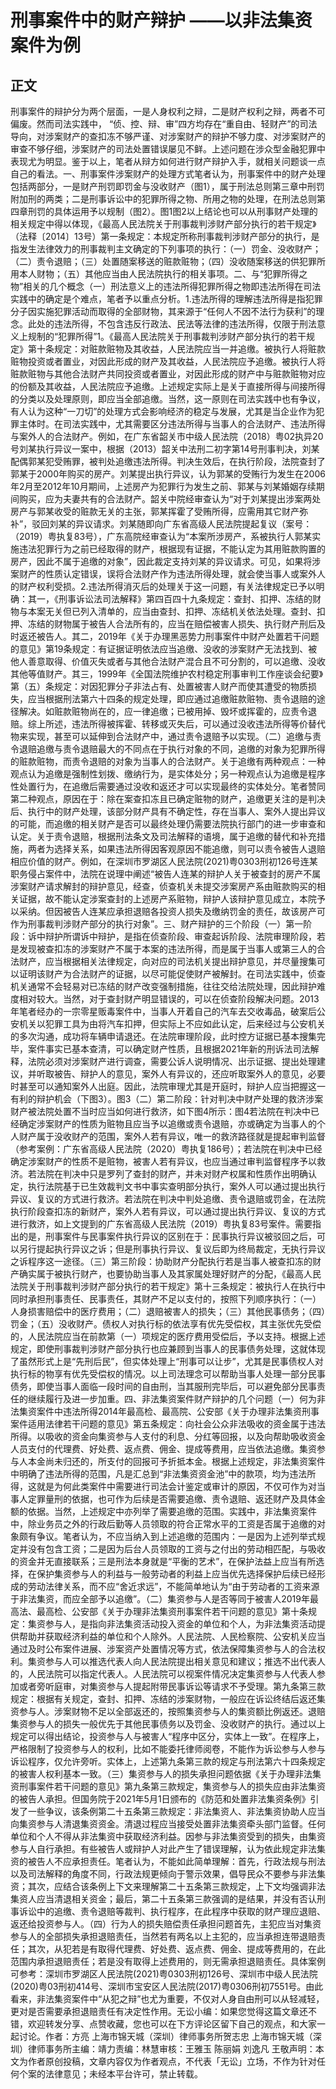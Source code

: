 # 刑事案件中的财产辩护 ——以非法集资案件为例
## 正文
刑事案件的辩护分为两个层面，一是人身权利之辩，二是财产权利之辩，两者不可偏废。然而司法实践中， “侦、控、辩、审”四方均存在“重自由、轻财产”的司法导向，对涉案财产的查扣冻不够严谨、对涉案财产的辩护不够力度、对涉案财产的审查不够仔细，涉案财产的司法处置错误屡见不鲜。上述问题在涉众型金融犯罪中表现尤为明显。鉴于以上，笔者从辩方如何进行财产辩护入手，就相关问题谈一点自己的看法。一、刑事案件涉案财产的处理方式笔者认为，刑事案件中的财产处理包括两部分，一是财产刑罚即罚金与没收财产（图1），属于刑法总则第三章中刑罚附加刑的两类；二是刑事诉讼中的犯罪所得之物、所用之物的处理，在刑法总则第四章刑罚的具体运用予以规制（图2）。图1图2以上结论也可以从刑事财产处理的相关规定中得以体现，《最高人民法院关于刑事裁判涉财产部分执行的若干规定》（法释〔2014〕13号）第一条规定：本规定所称刑事裁判涉财产部分的执行，是指发生法律效力的刑事裁判主文确定的下列事项的执行：（一）罚金、没收财产；（二）责令退赔；（三）处置随案移送的赃款赃物；（四）没收随案移送的供犯罪所用本人财物；（五）其他应当由人民法院执行的相关事项。二、与“犯罪所得之物”相关的几个概念（一）刑法意义上的违法所得犯罪所得之物即违法所得在司法实践中的确定是个难点，笔者予以重点分析。1.违法所得的理解违法所得是指犯罪分子因实施犯罪活动而取得的全部财物，其来源于“任何人不因不法行为获利”的理念。此处的违法所得，不包含违反行政法、民法等法律的违法所得，仅限于刑法意义上规制的“犯罪所得”1。《最高人民法院关于刑事裁判涉财产部分执行的若干规定》第十条规定：对赃款赃物及其收益，人民法院应当一并追缴。被执行人将赃款赃物投资或者置业，对因此形成的财产及其收益，人民法院应予追缴。被执行人将赃款赃物与其他合法财产共同投资或者置业，对因此形成的财产中与赃款赃物对应的份额及其收益，人民法院应予追缴。上述规定实际上是关于直接所得与间接所得的分类以及处理原则，即应当全部追缴。当然，这一原则在司法实践中也有争议，有人认为这种“一刀切”的处理方式会影响经济的稳定与发展，尤其是当企业作为犯罪主体时。在司法实践中，尤其需要区分违法所得与当事人的合法财产、违法所得与案外人的合法财产。例如，在广东省韶关市中级人民法院（2018）粤02执异20号刘某执行异议一案中，根据（2013）韶关中法刑二初字第14号刑事判决，刘某配偶郭某犯受贿罪，被判处追缴违法所得。判决生效后，在执行阶段，法院查封了郭某于2000年购买的房产。刘某提出执行异议，认为郭某的受贿行为发生在2006年2月至2012年10月期间，上述房产为犯罪行为发生之前、郭某与刘某婚姻存续期间购买，应为夫妻共有的合法财产。韶关中院经审查认为“对于刘某提出涉案两处房产与郭某收受的赃款无关的主张，郭某挥霍了受贿所得，应需用其它财产弥补”，驳回刘某的异议请求。刘某随即向广东省高级人民法院提起复议（案号：（2019）粤执复83号），广东高院经审查认为“本案所涉房产，系被执行人郭某实施违法犯罪行为之前已经取得的财产，根据现有证据，不能认定为其用赃款购置的房产，因此不属于追缴的对象”，因此裁定支持刘某的异议请求。可见，如果将涉案财产的性质认定错误，误将合法财产作为违法所得处理，就会使当事人或案外人的财产权利受损。2.违法所得消灭后的处理关于这一问题，有关法律规定已予以明确：其一，《刑事诉讼法司法解释》第四百四十九条规定：查封、扣押、冻结的财物与本案无关但已列入清单的，应当由查封、扣押、冻结机关依法处理。查封、扣押、冻结的财物属于被告人合法所有的，应当在赔偿被害人损失、执行财产刑后及时返还被告人。其二，2019年《关于办理黑恶势力刑事案件中财产处置若干问题的意见》第19条规定：有证据证明依法应当追缴、没收的涉案财产无法找到、被他人善意取得、价值灭失或者与其他合法财产混合且不可分割的，可以追缴、没收其他等值财产。其三，1999年《全国法院维护农村稳定刑事审判工作座谈会纪要》第（五）条规定：对因犯罪分子非法占有、处置被害人财产而使其遭受的物质损失，应当根据刑法第六十四条的规定处理，即应通过追缴赃款赃物、责令退赔的途径解决。如赃款赃物尚在的，应一律追缴；已被用掉、毁坏或挥霍的，应责令退赔。综上所述，违法所得被挥霍、转移或灭失后，可以通过没收违法所得等价替代物来实现，甚至可以延伸到合法财产中，通过责令退赔予以实现。（二）追缴与责令退赔追缴与责令退赔最大的不同点在于执行对象的不同，追缴的对象为犯罪所得的赃款赃物，而责令退赔的对象为当事人的合法财产。关于追缴有两种观点：一种观点认为追缴是强制性划拨、缴纳行为，是实体处分；另一种观点认为追缴是程序性处置行为，在追缴后需要通过没收和返还才可以实现最终的实体处分。笔者赞同第二种观点，原因在于：除在案查扣冻且已确定赃物的财产，追缴更关注的是判决后、执行中的财产处理，该部分财产具有不确定性，存在当事人、案外人提出异议的可能，而追缴的相关财产是否可以最终处理仍需要法院执行部门的进一步审查和认定。关于责令退赔，根据刑法条文及司法解释的语境，属于追缴的替代和补充措施，两者为选择关系，如果违法所得因客观原因不能追缴，则可以责令被告人退赔相应价值的财产。例如，在深圳市罗湖区人民法院(2021)粤0303刑初126号连某职务侵占案件中，法院在说理中阐述“被告人连某的辩护人关于被查封的房产不属涉案财产请求解封的辩护意见，经查，侦查机关未提交涉案房产系由赃款购买的相关证据，故不能认定涉案查封的上述房产系赃物，辩护人该辩护意见成立，本院予以采纳。但因被告人连某应承担退赔各投资人损失及缴纳罚金的责任，故该房产可作为刑事裁判涉财产部分的执行对象”。三、财产辩护的三个阶段（一）第一阶段：诉中辩护所谓诉中辩护，是指在侦查阶段、审查起诉阶段、法院审理阶段，若是发现被查扣冻的涉案财产不属于本案的违法所得，而是属于当事人或第三人的合法财产，应当根据相关法律规定，向对应的司法机关提出辩护意见，并尽量搜集可以证明该财产为合法财产的证据，以尽可能促使财产被解封。在司法实践中，侦查机关通常不会轻易对已冻结的财产改变强制措施，往往交给法院处理，因此辩护难度相对较大。当然，对于查封财产明显错误的，可以在侦查阶段解决问题。2013年笔者经办的一宗零星贩毒案件中，当事人开着自己的汽车去交收毒品，破案后公安机关以犯罪工具为由将汽车扣押，但实际上不应如此认定，后来经过与公安机关的多次沟通，成功将车辆申请退还。在法院审理阶段，此时控方证据已基本搜集完毕，案件事实已基本查清，可以确定财产性质，且根据2021年新的刑诉法司法解释，法院必须对涉案财产进行调查，需要公诉人说明情况、出示证据、提出处理建议，并听取被告、辩护人的意见，案外人有异议的，还应听取案外人的意见，必要时甚至可以通知案外人出庭。因此，法院审理尤其是开庭时，辩护人应当把握这一有利的辩护机会（下图3）。图3（二）第二阶段：针对判决中财产处理的救济涉案财产被法院处置不当时应当如何进行救济，如下图4所示：图4若法院在判决中已经确定涉案财产的性质为赃物且应当予以追缴或责令退赔，亦或确定为当事人的个人财产属于没收财产的范围，案外人若有异议，唯一的救济路径就是提起审判监督（参考案例：广东省高级人民法院（2020）粤执复186号）；若法院在判决中已经确定涉案财产的性质不是赃物，被害人若有异议，也应当通过审判监督程序予以救济。若法院在判决中只是罗列了查封的财产，并未对财产权属和性质作出明确认定，执行法院基于已生效裁判文书中事实查明部分执行，案外人可以通过提出执行异议、复议的方式进行救济。若法院在判决中判处追缴、责令退赔或罚金，在法院执行阶段查扣冻的新财产，案外人若有异议，可以通过提出执行异议、复议的方式进行救济，如上文提到的广东省高级人民法院（2019）粤执复83号案件。需要指出的是，刑事案件与民事案件执行异议的区别在于：民事执行异议被驳回之后，可以另行提起执行异议之诉；但是刑事执行异议、复议后即为终局裁定，无执行异议之诉程序这一途径。（三）第三阶段：协助财产分配执行若是当事人被查扣冻的财产确实属于被执行财产，也要协助当事人及其家属处理好财产的分配，《最高人民法院关于刑事裁判涉财产部分执行的若干规定》第十三条规定：被执行人在执行中同时承担刑事责任、民事责任，其财产不足以支付的，按照下列顺序执行：（一）人身损害赔偿中的医疗费用；（二）退赔被害人的损失；（三）其他民事债务；（四）罚金；（五）没收财产。债权人对执行标的依法享有优先受偿权，其主张优先受偿的，人民法院应当在前款第（一）项规定的医疗费用受偿后，予以支持。根据上述规定，即使刑事裁判涉财产部分执行也应兼顾到当事人的民事债务处理，这就体现了虽然形式上是“先刑后民”，但实体处理上“刑事可以让步”，尤其是民事债权人对执行标的物享有优先受偿权的情况。以上司法理念可以帮助当事人处理一部分民事债务，即使当事人面临一段时间的自由刑，当其服刑完毕后，可以避免部分民事责任的继续履行及进一步加重。四、非法集资案件财产辩护的几个问题（一）何为非法集资案件中违法所得2014年最高检、最高院、公安部《关于办理非法集资刑事案件适用法律若干问题的意见》第五条规定：向社会公众非法吸收的资金属于违法所得。以吸收的资金向集资参与人支付的利息、分红等回报，以及向帮助吸收资金人员支付的代理费、好处费、返点费、佣金、提成等费用，应当依法追缴。集资参与人本金尚未归还的，所支付的回报可予折抵本金。根据上述规定，非法集资案件中明确了违法所得的范围，凡是汇总到“非法集资资金池”中的款项，均为违法所得，这就是为何此类案件中需要进行司法会计鉴定或审计的原因，不仅可作为对当事人定罪量刑的依据，也可作为后续是否需要追缴、责令退赔、返还财产及具体金额的依据。当然，上述规定中亦列举了需要追缴的范围。实践中，非法集资案件中，除业务员之外的行政后勤等人员领取的符合正常水平的工资是否属于追缴的对象颇有争议。笔者认为，不应当纳入到上述追缴的范围内：一是因为上述列举式规定并没有包含工资；二是因为后台人员领取的工资与之付出的劳动相匹配，与吸收的资金并无直接联系；三是刑法本身就是“平衡的艺术”，在保护法益上应当有所选择，在保护集资参与人的利益与一般劳动者的利益上应当优先选择保护后续已经形成的劳动法律关系，而不应“舍近求远”，不能简单地认为“由于劳动者的工资来源于非法集资，而应全部予以追缴”。（二）集资参与人是否等同于被害人2019年最高法、最高检、公安部《关于办理非法集资刑事案件若干问题的意见》第十条规定：集资参与人，是指向非法集资活动投入资金的单位和个人，为非法集资活动提供帮助并获取经济利益的单位和个人除外。人民法院、人民检察院、公安机关应当通过及时公布案件进展、涉案资产处置情况等方式，依法保障集资参与人的合法权利。集资参与人可以推选代表人向人民法院提出相关意见和建议；推选不出代表人的，人民法院可以指定代表人。人民法院可以视案件情况决定集资参与人代表人参加或者旁听庭审，对集资参与人提起附带民事诉讼等请求不予受理。第九条第三款规定：根据有关规定，查封、扣押、冻结的涉案财物，一般应在诉讼终结后返还集资参与人。涉案财物不足以全部返还的，按照集资参与人的集资额比例返还。退赔集资参与人的损失一般优先于其他民事债务以及罚金、没收财产的执行。通过以上规定可以得出结论，投资参与人与被害人“程序中区分，实体上一致”。在程序上，严格限制了投资参与人的权利，比如不能委托律师阅卷，不能作为诉讼参与人参与诉讼程序，仅允许旁听。实体上，上述第九条第三款的规定与刑法第六十四条规定的被害人权利基本一致。（三）集资参与人的损失承担问题依据《关于办理非法集资刑事案件若干问题的意见》第九条第三款规定，集资参与人的损失应由非法集资的被告人承担。但国务院于2021年5月1日颁布的《防范和处置非法集资条例》引发了一些争议，该条例第二十五条第三款规定：非法集资人、非法集资协助人应当向集资参与人清退集资资金。清退过程应当接受处置非法集资牵头部门监督。任何单位和个人不得从非法集资中获取经济利益。因参与非法集资受到的损失，由集资参与人自行承担。有些被告人或辩护人对此产生了错误理解，认为依此规定非法集资的被告人不应承担责任。笔者认为，不能如此简单理解：首先，行政法规与刑法以及司法解释的角度不同，行政法规更倾向于警示效果，倡导民众不要参与非法集资；其次，应结合该条例上下文来理解第二十五条第三款规定，上下文均强调非法集资人应当清退相关资金；最后，第二十五条第三款强调的是结果，并没有否认刑事诉讼中的追缴、责令退赔等裁判、执行程序，在此程序中获取的财产理应退赔、返还给投资参与人。（四）行为人的损失赔偿责任承担问题首先，主犯应当对集资参与人的全部损失承担退赔责任，当然若有两名以上主犯的，应当承担连带退赔责任；其次，从犯若是有取得代理费、好处费、返点费、佣金、提成等费用的，在此范围内承担退赔责任；若是没有取得上述费用的，则无需承担退赔责任。具体案例可参考：深圳市罗湖区人民法院(2021)粤0303刑初126号、深圳市中级人民法院(2020)粤03刑初414号、深圳市宝安区人民法院(2017)粤0306刑初7551号。由此看来，非法集资案件中“从犯之辩”也尤为重要，不仅对人身自由刑可以从轻减轻，更对是否需要承担退赔责任有决定性作用。无讼小编：如果您觉得这篇文章还不错，欢迎转发分享、点赞收藏，您也可以在下方评论区留下自己的观点，和大家一起讨论。作者：方亮 上海市锦天城（深圳）律师事务所贺志忠 上海市锦天城（深圳）律师事务所主编：靖力责编：林慧审核：王雅玉 陈丽娟 刘逸凡 王敬声明：本文为作者原创投稿，文章内容仅为作者观点，不代表「无讼」立场，不作为针对任何个案的法律意见；未经本平台许可，禁止转载。
